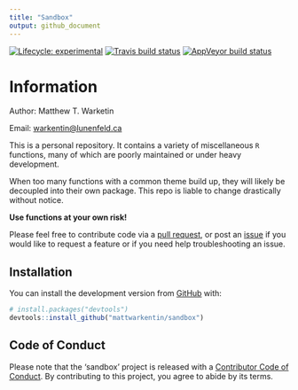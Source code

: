 ```yaml
---
title: "Sandbox"
output: github_document
---
```


<!-- badges: start -->
[![Lifecycle: experimental](https://img.shields.io/badge/lifecycle-experimental-orange.svg)](https://www.tidyverse.org/lifecycle/#experimental)
[![Travis build status](https://travis-ci.com/mattwarkentin/sandbox.svg?branch=master)](https://travis-ci.com/mattwarkentin/sandbox)
[![AppVeyor build status](https://ci.appveyor.com/api/projects/status/github/mattwarkentin/sandbox?branch=master&svg=true)](https://ci.appveyor.com/project/mattwarkentin/sandbox)
<!-- badges: end -->

# Information

Author: Matthew T. Warketin 

Email: <warkentin@lunenfeld.ca>

This is a personal repository. It contains a variety of miscellaneous `R` functions, many of which are poorly maintained or under heavy development.

When too many functions with a common theme build up, they will likely be decoupled into their own package. This repo is liable to change drastically without notice.

__Use functions at your own risk!__ 

Please feel free to contribute code via a [pull request](https://github.com/mattwarkentin/sandbox/pulls), or post an [issue](https://github.com/mattwarkentin/sandbox/issues) if you would like to request a feature or if you need help troubleshooting an issue.

## Installation

You can install the development version from [GitHub](https://github.com/) with:

``` r
# install.packages("devtools")
devtools::install_github("mattwarkentin/sandbox")
```

## Code of Conduct

Please note that the 'sandbox' project is released with a
[Contributor Code of Conduct](CODE_OF_CONDUCT.md).
By contributing to this project, you agree to abide by its terms.
